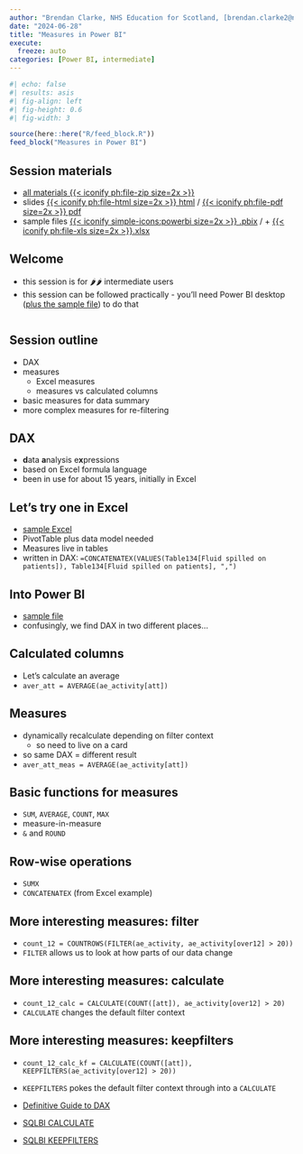 ---
author: "Brendan Clarke, NHS Education for Scotland, [brendan.clarke2@nhs.scot](mailto:brendan.clarke2@nhs.scot)"
date: "2024-06-28"
title: "Measures in Power BI"
execute:
  freeze: auto
categories: [Power BI, intermediate]
---


```{r}
#| echo: false
#| results: asis
#| fig-align: left
#| fig-height: 0.6
#| fig-width: 3

source(here::here("R/feed_block.R"))
feed_block("Measures in Power BI")

```


:::{.callout-note collapse=false appearance='default' icon=true}
## Session materials
+ [all materials {{< iconify ph:file-zip size=2x >}}](src/measures_in_power_bi.zip)
+ slides [{{< iconify ph:file-html size=2x >}} html](src/measures_in_power_bi.html) / [{{< iconify ph:file-pdf size=2x >}} pdf](src/measures_in_power_bi.pdf)
+ sample files [{{< iconify simple-icons:powerbi size=2x >}} .pbix](data/ae_weeks_start.pbix) / + [{{< iconify ph:file-xls size=2x >}}.xlsx](data/excel_measures.xlsx)
:::

## Welcome

+ this session is for 🌶🌶 intermediate users
+ this session can be followed practically - you'll need Power BI desktop ([plus the sample file](https://github.com/NES-DEW/KIND-training/raw/main/bi_training/data/ae_weeks_start.pbix)) to do that



```{r}
```


## Session outline

+ DAX
+ measures
  + Excel measures
  + measures vs calculated columns
+ basic measures for data summary
+ more complex measures for re-filtering

## DAX

+ **d**ata **a**nalysis e**x**pressions
+ based on Excel formula language
+ been in use for about 15 years, initially in Excel

## Let's try one in Excel

+ [sample Excel](https://github.com/NES-DEW/KIND-training/raw/main/bi_training/data/excel_measures.xlsx)
+ PivotTable plus data model needed
+ Measures live in tables
+ written in DAX: `=CONCATENATEX(VALUES(Table134[Fluid spilled on patients]), Table134[Fluid spilled on patients], ",")`

## Into Power BI

+ [sample file](https://github.com/NES-DEW/KIND-training/raw/main/bi_training/data/ae_weeks_start.pbix)
+ confusingly, we find DAX in two different places...

## Calculated columns

+ Let's calculate an average
+ `aver_att = AVERAGE(ae_activity[att])`

## Measures

+ dynamically recalculate depending on filter context
  + so need to live on a card
+ so same DAX = different result
+ `aver_att_meas = AVERAGE(ae_activity[att])`


## Basic functions for measures

+ `SUM`, `AVERAGE`, `COUNT`, `MAX`
+ measure-in-measure
+ `&` and `ROUND`

## Row-wise operations
+ `SUMX`
+ `CONCATENATEX` (from Excel example)

## More interesting measures: filter

+ `count_12 = COUNTROWS(FILTER(ae_activity, ae_activity[over12] > 20))`
+ `FILTER` allows us to look at how parts of our data change

## More interesting measures: calculate

+ `count_12_calc = CALCULATE(COUNT([att]), ae_activity[over12] > 20)`
+ `CALCULATE` changes the default filter context

## More interesting measures: keepfilters

+ `count_12_calc_kf = CALCULATE(COUNT([att]), KEEPFILTERS(ae_activity[over12] > 20))`
+ `KEEPFILTERS` pokes the default filter context through into a `CALCULATE`



+ [Definitive Guide to DAX](https://www.waterstones.com/book/definitive-guide-to-dax-the/marco-russo/alberto-ferrari/9781509306978)
+ [SQLBI CALCULATE](https://www.youtube.com/watch?v=HxZLkmpY6BA)
+ [SQLBI KEEPFILTERS](https://www.youtube.com/watch?v=Cj6rI0fRCaQ)


